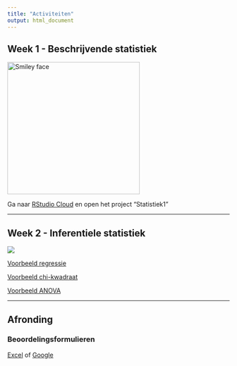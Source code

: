 ```yaml
---
title: "Activiteiten"
output: html_document
---
```



## Week 1 - Beschrijvende statistiek

<img src="https://upload.wikimedia.org/wikipedia/commons/thumb/b/b9/CRISP-DM_Process_Diagram.png/1200px-CRISP-DM_Process_Diagram.png" alt="Smiley face" height="300" width="300">

Ga naar <a href="https://rstudio.cloud/spaces/5344/join?access_code=W0HZjf0cguMPVM5LODaL%2FqHEW8mSGFUk%2BEqMH5aH" target="_blank">RStudio Cloud</a> en open het project "Statistiek1"

<hr>

## Week 2 - Inferentiele statistiek

![](https://qph.fs.quoracdn.net/main-qimg-7d231419268ac9dd87e2f352ce1811c8)

[Voorbeeld regressie](https://docs.google.com/spreadsheets/d/1Op6i3TbZBGjeeJ2f0ZHENLkXfPPX287a7-o0pCB6P9Q/copy)

[Voorbeeld chi-kwadraat](https://docs.google.com/spreadsheets/d/1kmfhaS3CtqzUMZS7LVgr6RNmhbRHWumsdNDRtaK0xtw/copy)

[Voorbeeld ANOVA](https://docs.google.com/spreadsheets/d/19ctncFxVRmyP0MPnIasKcGdf8xtg8ZzMvtpUTfEzW4c/copy)

<hr>

## Afronding

### Beoordelingsformulieren
<a href="https://docs.google.com/spreadsheets/d/e/2PACX-1vR9cp1EjJhVwFBbQ5iByu1U8huLncmWaSjA0w6_hMPlsh77c9-lVickrrHaMP0vhFo6sfUUQyGtBQOQ/pub?output=xlsx" target="_blank">Excel</a> of <a href="https://docs.google.com/spreadsheets/d/16jYF0JwikI15AkybpMfSDDXsU8VBmXfoadWMHAvHYsY/copy?" target="_blank">Google</a>